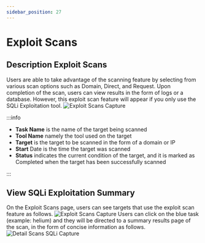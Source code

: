 ```yaml
---
sidebar_position: 27
---
```


# Exploit Scans

## Description Exploit Scans
Users are able to take advantage of the scanning feature by selecting from various scan options such as Domain, Direct, and Request. Upon completion of the scan, users can view results in the form of logs or a database. However, this exploit scan feature will appear if you only use the SQLi Exploitation tool.
![Exploit Scans Capture](/img/capture/exploit-scans.png)

:::info

- **Task Name** is the name of the target being scanned 
- **Tool Name** namely the tool used on the target 
- **Target** is the target to be scanned in the form of a domain or IP 
- **Start** Date is the time the target was scanned 
- **Status** indicates the current condition of the target, and it is marked as Completed when the target has been successfully scanned

:::

## View SQLi Exploitation Summary
On the Exploit Scans page, users can see targets that use the exploit scan feature as follows.
![Exploit Scans Capture](/img/capture/exploit-scans.png)
Users can click on the blue task (example: helium) and they will be directed to a summary results page of the scan, in the form of concise information as follows.
![Detail Scans SQLi Capture](/img/capture/detail-scan-SQLi.png)
